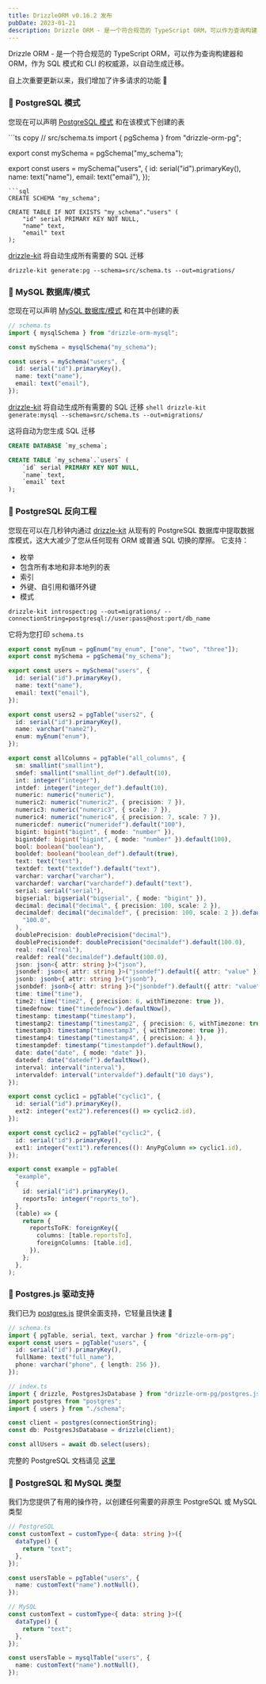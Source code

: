 ```yaml
---
title: DrizzleORM v0.16.2 发布
pubDate: 2023-01-21
description: Drizzle ORM - 是一个符合规范的 TypeScript ORM，可以作为查询构建器和 ORM，作为 SQL 模式和 CLI 的权威源，以自动生成迁移。
---
```


Drizzle ORM - 是一个符合规范的 TypeScript ORM，可以作为查询构建器和 ORM，作为 SQL 模式和 CLI 的权威源，以自动生成迁移。

自上次重要更新以来，我们增加了许多请求的功能 🚀

### 🎉 PostgreSQL 模式

您现在可以声明 [PostgreSQL 模式](https://www.postgresql.org/docs/current/ddl-schemas.html) 和在该模式下创建的表

<Section>
```ts copy
// src/schema.ts
import { pgSchema } from "drizzle-orm-pg";

export const mySchema = pgSchema("my_schema");

export const users = mySchema("users", {
  id: serial("id").primaryKey(),
  name: text("name"),
  email: text("email"),
});
```
```sql
CREATE SCHEMA "my_schema";

CREATE TABLE IF NOT EXISTS "my_schema"."users" (
	"id" serial PRIMARY KEY NOT NULL,
	"name" text,
	"email" text
);
```
</Section>

[drizzle-kit](https://driz.link/kit) 将自动生成所有需要的 SQL 迁移

 ```shell 
drizzle-kit generate:pg --schema=src/schema.ts --out=migrations/ 
 ```

### 🎉 MySQL 数据库/模式

您现在可以声明 [MySQL 数据库/模式](https://dev.mysql.com/doc/refman/8.0/en/create-database.html) 和在其中创建的表

```ts copy
// schema.ts
import { mysqlSchema } from "drizzle-orm-mysql";

const mySchema = mysqlSchema("my_schema");

const users = mySchema("users", {
  id: serial("id").primaryKey(),
  name: text("name"),
  email: text("email"),
});
```

[drizzle-kit](https://driz.link/kit) 将自动生成所有需要的 SQL 迁移 ```shell drizzle-kit
generate:mysql --schema=src/schema.ts --out=migrations/ ```

这将自动为您生成 SQL 迁移

```sql
CREATE DATABASE `my_schema`;

CREATE TABLE `my_schema`.`users` (
	`id` serial PRIMARY KEY NOT NULL,
	`name` text,
	`email` text
);
```

### 🎉 PostgreSQL 反向工程

您现在可以在几秒钟内通过 [drizzle-kit](https://driz.link/kit) 从现有的 PostgreSQL 数据库中提取数据库模式，这大大减少了您从任何现有 ORM 或普通 SQL 切换的摩擦。
它支持：

- 枚举
- 包含所有本地和非本地列的表
- 索引
- 外键、自引用和循环外键
- 模式

```shell
drizzle-kit introspect:pg --out=migrations/ --connectionString=postgresql://user:pass@host:port/db_name
```

它将为您打印 `schema.ts`

```ts copy
export const myEnum = pgEnum("my_enum", ["one", "two", "three"]);
export const mySchema = pgSchema("my_schema");

export const users = mySchema("users", {
  id: serial("id").primaryKey(),
  name: text("name"),
  email: text("email"),
});

export const users2 = pgTable("users2", {
  id: serial("id").primaryKey(),
  name: varchar("name2"),
  enum: myEnum("enum"),
});

export const allColumns = pgTable("all_columns", {
  sm: smallint("smallint"),
  smdef: smallint("smallint_def").default(10),
  int: integer("integer"),
  intdef: integer("integer_def").default(10),
  numeric: numeric("numeric"),
  numeric2: numeric("numeric2", { precision: 7 }),
  numeric3: numeric("numeric3", { scale: 7 }),
  numeric4: numeric("numeric4", { precision: 7, scale: 7 }),
  numericdef: numeric("numeridef").default("100"),
  bigint: bigint("bigint", { mode: "number" }),
  bigintdef: bigint("bigint", { mode: "number" }).default(100),
  bool: boolean("boolean"),
  booldef: boolean("boolean_def").default(true),
  text: text("text"),
  textdef: text("textdef").default("text"),
  varchar: varchar("varchar"),
  varchardef: varchar("varchardef").default("text"),
  serial: serial("serial"),
  bigserial: bigserial("bigserial", { mode: "bigint" }),
  decimal: decimal("decimal", { precision: 100, scale: 2 }),
  decimaldef: decimal("decimaldef", { precision: 100, scale: 2 }).default(
    "100.0",
  ),
  doublePrecision: doublePrecision("decimal"),
  doublePrecisiondef: doublePrecision("decimaldef").default(100.0),
  real: real("real"),
  realdef: real("decimaldef").default(100.0),
  json: json<{ attr: string }>("json"),
  jsondef: json<{ attr: string }>("jsondef").default({ attr: "value" }),
  jsonb: jsonb<{ attr: string }>("jsonb"),
  jsonbdef: jsonb<{ attr: string }>("jsonbdef").default({ attr: "value" }),
  time: time("time"),
  time2: time("time2", { precision: 6, withTimezone: true }),
  timedefnow: time("timedefnow").defaultNow(),
  timestamp: timestamp("timestamp"),
  timestamp2: timestamp("timestamp2", { precision: 6, withTimezone: true }),
  timestamp3: timestamp("timestamp3", { withTimezone: true }),
  timestamp4: timestamp("timestamp4", { precision: 4 }),
  timestampdef: timestamp("timestampdef").defaultNow(),
  date: date("date", { mode: "date" }),
  datedef: date("datedef").defaultNow(),
  interval: interval("interval"),
  intervaldef: interval("intervaldef").default("10 days"),
});

export const cyclic1 = pgTable("cyclic1", {
  id: serial("id").primaryKey(),
  ext2: integer("ext2").references(() => cyclic2.id),
});

export const cyclic2 = pgTable("cyclic2", {
  id: serial("id").primaryKey(),
  ext1: integer("ext1").references((): AnyPgColumn => cyclic1.id),
});

export const example = pgTable(
  "example",
  {
    id: serial("id").primaryKey(),
    reportsTo: integer("reports_to"),
  },
  (table) => {
    return {
      reportsToFK: foreignKey({
        columns: [table.reportsTo],
        foreignColumns: [table.id],
      }),
    };
  },
);
```

### 🎉 Postgres.js 驱动支持

我们已为 [postgres.js](https://github.com/porsager/postgres) 提供全面支持，它轻量且快速 🚀

```ts copy
// schema.ts
import { pgTable, serial, text, varchar } from "drizzle-orm-pg";
export const users = pgTable("users", {
  id: serial("id").primaryKey(),
  fullName: text("full_name"),
  phone: varchar("phone", { length: 256 }),
});

// index.ts
import { drizzle, PostgresJsDatabase } from "drizzle-orm-pg/postgres.js";
import postgres from "postgres";
import { users } from "./schema";

const client = postgres(connectionString);
const db: PostgresJsDatabase = drizzle(client);

const allUsers = await db.select(users);
```

完整的 PostgreSQL 文档请见 [这里](https://github.com/drizzle-team/drizzle-orm/tree/main/drizzle-orm-pg)

### 🎉 PostgreSQL 和 MySQL 类型

我们为您提供了有用的操作符，以创建任何需要的非原生 PostgreSQL 或 MySQL 类型

```ts copy
// PostgreSQL
const customText = customType<{ data: string }>({
  dataType() {
    return "text";
  },
});

const usersTable = pgTable("users", {
  name: customText("name").notNull(),
});

// MySQL
const customText = customType<{ data: string }>({
  dataType() {
    return "text";
  },
});

const usersTable = mysqlTable("users", {
  name: customText("name").notNull(),
});
```
